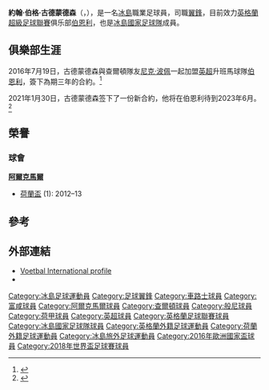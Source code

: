 {{noteTA
|G1=足球
|G2=荷甲
|G3=英超
|T=zh-hans:约翰·古德蒙德松;zh-hk:約翰·古蒙臣;zh-tw:約翰·古德蒙德森
|1=zh-hans:约翰·古德蒙德松;zh-hk:約翰·古蒙臣;zh-tw:約翰·古德蒙德森
|2=zh-hans:伯格;zh-hk:貝治;zh-tw:伯格
}}
{{Infobox football biography
| name          = 約翰·古德蒙德森<br>Jóhann Guðmundsson
| image         = Jóhann Guðmundsson.jpg
| image_size    = 225
| height        = {{height|m=1.86|precision=0}}
| birth_date    = {{Birth date and age|df=yes|1990|10|27}}
| birth_place   = {{ISL}}[[雷克雅未克|雷克雅未克]]
| currentclub   = [[伯恩利足球俱乐部|伯恩利]]
| clubnumber    = 7
| position      = [[翼鋒|翼鋒]]
| youthyears1   = 1997–2006         | youthclubs1   = [[布列達布利克競技俱樂部|布列達布利克競技]]
| youthyears2   = 2006         | youthclubs2   = [[車路士足球會|車路士]]
| youthyears3   = 2006–2007  | youthclubs3   = [[富咸足球會|富咸]]
| youthyears4   = 2007–2008  | youthclubs4   = [[布列達布利克競技俱樂部|布列達布利克競技]]
| years1   = 2008   | caps1   = 22  | goals1   = 6  | clubs1   = [[布列達布利克競技俱樂部|布列達布利克競技]]
| years2        = 2009–2014 | clubs2  = [[AZ_(足球會)|阿爾克馬爾]]                             | caps2  = 119 | goals2  = 9
| years3        = 2014–2016 | clubs3  = [[查尔顿竞技足球俱乐部|查尔顿]]  | caps3  = 81  | goals3  = 16
| years4        = 2016–     | clubs4  = [[伯恩利足球俱乐部|伯恩利]]                      | caps4  = 122  | goals4  = 9
| nationalyears1   = 2008  | nationalcaps1   = 2  | nationalgoals1   = 1  | nationalteam1   = [[冰島19歲以下國家足球隊|冰島U19]]
| nationalyears2   = 2008–2011  | nationalcaps2   = 14  | nationalgoals2   = 6  | nationalteam2   = [[冰島21歲以下國家足球隊|冰島U21]]
| nationalyears3   = 2008–  | nationalcaps3   = 81  | nationalgoals3   = 8  | nationalteam3   = [[冰島國家足球隊|冰島]]
| club-update = 2021年9月13日
| nationalteam-update = 2021年9月8日
}}
'''約翰·伯格·古德蒙德森'''（{{lang-is|'''Jóhann Berg Guðmundsson'''}}，{{bd|1990年|10月27日||}}），是一名[[冰島|冰島]]職業足球員，司職[[翼鋒|翼鋒]]，目前效力[[英格蘭超級足球聯賽|英格蘭超級足球聯賽]]俱乐部[[伯恩利足球俱乐部|伯恩利]]，也是[[冰島國家足球隊|冰島國家足球隊]]成員。

==俱樂部生涯==
2016年7月19日，古德蒙德森與查爾頓隊友[[尼克·波佩|尼克·波佩]]一起加盟[[英超|英超]]升班馬球隊[[伯恩利足球俱乐部|伯恩利]]，簽下為期三年的合約。<ref>{{cite web|title=Johann Berg Gudmundsson & Nick Pope: Burnley sign duo from Charlton|url=https://www.bbc.co.uk/sport/football/36835053|publisher=BBC Sport|accessdate=2016-07-20}}</ref>

2021年1月30日，古德蒙德森签下了一份新合約，他将在伯恩利待到2023年6月。<ref>{{Cite web|title=Matt Lowton, Kevin Long, Johann Berg Gudmundsson and Erik Pieters extend Burnley contracts|url=https://www.skysports.com/transfer/news/11708/12203453/matt-lowton-kevin-long-johann-berg-gudmundsson-and-erik-pieters-extend-burnley-contracts#:~:text=until%20June%202022-,Matt%20Lowton,%20Kevin%20Long,%20Johann%20Berg%20Gudmundsson%20and%20Erik%20Pieters,their%20stays%20until%20June%202023.|access-date=2021-02-09|website=SkySports|language=en}}</ref>

==榮譽==
===球會===
'''[[AZ_(足球會)|阿爾克馬爾]]'''
*[[荷蘭盃|荷蘭盃]] (1): 2012–13

==參考==
{{Reflist}}

== 外部連結 ==
* [http://www.vi.nl/spelers/carriere/johann-berg-gudmundsson.htm Voetbal International profile] {{nl icon}}
* {{Soccerway}}

{{般尼球員名單}}
{{2016年歐洲國家盃冰島參賽名單}}
{{2018年世界盃足球賽冰島參賽名單}}

{{DEFAULTSORT:Johann Berg Gudmundsson}}

[[Category:冰島足球運動員|Category:冰島足球運動員]]
[[Category:足球翼鋒|Category:足球翼鋒]]
[[Category:車路士球員|Category:車路士球員]]
[[Category:富咸球員|Category:富咸球員]]
[[Category:阿爾克馬爾球員|Category:阿爾克馬爾球員]]
[[Category:查爾頓球員|Category:查爾頓球員]]
[[Category:般尼球員|Category:般尼球員]]
[[Category:荷甲球員|Category:荷甲球員]]
[[Category:英超球員|Category:英超球員]]
[[Category:英格蘭足球聯賽球員|Category:英格蘭足球聯賽球員]]
[[Category:冰島國家足球隊球員|Category:冰島國家足球隊球員]]
[[Category:英格蘭外籍足球運動員|Category:英格蘭外籍足球運動員]]
[[Category:荷蘭外籍足球運動員|Category:荷蘭外籍足球運動員]]
[[Category:冰島旅外足球運動員|Category:冰島旅外足球運動員]]
[[Category:2016年歐洲國家盃球員|Category:2016年歐洲國家盃球員]]
[[Category:2018年世界盃足球賽球員|Category:2018年世界盃足球賽球員]]